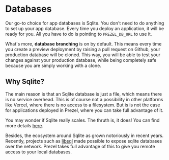 # Databases

Our go-to choice for app databases is Sqlite.
You don't need to do anything to set up your app database.
Every time you deploy an application, it will be ready for you.
All you have to do is pointing to `PREZEL_DB_URL` to use it.

What's more, **database branching** is on by default.
This means every time you create a preview deployment by raising a pull request on Github, your production database will be cloned.
This way, you will be able to test your changes against your production database,
while being completely safe because you are simply working with a clone.

## Why Sqlite?

The main reason is that an Sqlite database is just a file,
which means there is no service overhead.
This is of course not a possibility in other platforms like Vercel,
where there is no access to a filesystem.
But is is not the case for applications deployed in Prezel, where you can take full advantage of it.

You may wonder if Sqlite really scales. The thruth is, it does! You can find more details [here](https://www.sqlite.org/whentouse.html).

Besides, the ecosystem around Sqlite as grown notoriously in recent years.
Recently, projects such as [libsql](https://github.com/tursodatabase/libsql) made possible to expose sqlite databases over the network.
Prezel takes full advantage of this to give you remote access to your local databases.
